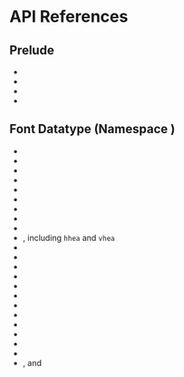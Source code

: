 
# API References

## Prelude

 * <R s={Data}/>
 * <R s={Thunk}/>
 * <R s={Caster}/>
 * <R s={FontIo}/>
 
## Font Datatype (Namespace <Decl s={Ot}/>)

* <R s={Ot.Sfnt}/>
* <R s={Ot.Font}/>
* <R s={Ot.Var}/>
* <R s={Ot.Glyph}/>
* <R s={Ot.Head}/>
* <R s={Ot.Fvar}/>
* <R s={Ot.Maxp}/>
* <R s={Ot.Post}/>
* <R s={Ot.Os2}/>
* <R s={Ot.MetricHead}/>, including `hhea` and `vhea`
* <R s={Ot.Avar}/>
* <R s={Ot.Gasp}/>
* <R s={Ot.Cff}/>
* <R s={Ot.Fpgm}/>
* <R s={Ot.Prep}/>
* <R s={Ot.Cvt}/>
* <R s={Ot.Cmap}/>
* <R s={Ot.Name}/>
* <R s={Ot.Stat}/>
* <R s={Ot.Meta}/>
* <R s={Ot.Gdef}/>
* <R s={Ot.Base}/>
* <R s={Ot.GsubGpos}/>, <R s={Ot.Gsub}/> and <R s={Ot.Gpos}/>
